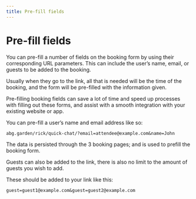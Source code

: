 ```yaml
---
title: Pre-fill fields
---
```


# Pre-fill fields

You can pre-fill a number of fields on the booking form by using their corresponding URL parameters. This can include the user’s name, email, or guests to be added to the booking.

Usually when they go to the link, all that is needed will be the time of the booking, and the form will be pre-filled with the information given.

Pre-filling booking fields can save a lot of time and speed up processes with filling out these forms, and assist with a smooth integration with your existing website or app.

You can pre-fill a user’s name and email address like so:
```text
abg.garden/rick/quick-chat/?email=attendee@example.com&name=John
```
The data is persisted through the 3 booking pages; and is used to prefill the booking form.

Guests can also be added to the link, there is also no limit to the amount of guests you wish to add.

These should be added to your link like this:
```text
guest=guest1@example.com&guest=guest2@example.com
```
